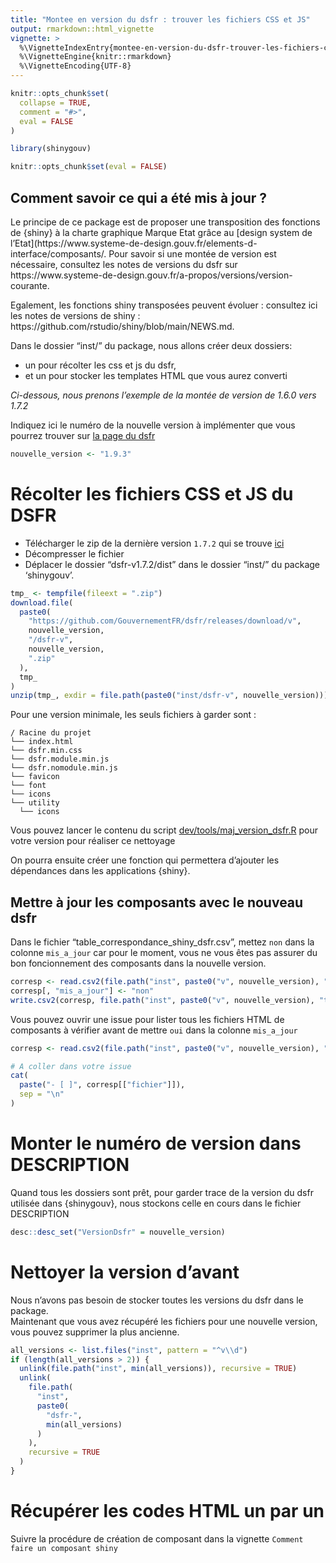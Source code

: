 ```yaml
---
title: "Montee en version du dsfr : trouver les fichiers CSS et JS"
output: rmarkdown::html_vignette
vignette: >
  %\VignetteIndexEntry{montee-en-version-du-dsfr-trouver-les-fichiers-css-et-js}
  %\VignetteEngine{knitr::rmarkdown}
  %\VignetteEncoding{UTF-8}
---
```


```r
knitr::opts_chunk$set(
  collapse = TRUE,
  comment = "#>",
  eval = FALSE
)
```

```r
library(shinygouv)
```


```r
knitr::opts_chunk$set(eval = FALSE)
```

## Comment savoir ce qui a été mis à jour ? 
Le principe de ce package est de proposer une transposition des fonctions de {shiny} à la charte graphique Marque Etat grâce au [design system de l'Etat](https://www.systeme-de-design.gouv.fr/elements-d-interface/composants/. Pour savoir si une montée de version est nécessaire, consultez les notes de versions du dsfr sur https://www.systeme-de-design.gouv.fr/a-propos/versions/version-courante.

Egalement, les fonctions shiny transposées peuvent évoluer : consultez ici les notes de versions de shiny : https://github.com/rstudio/shiny/blob/main/NEWS.md.

Dans le dossier "inst/" du package, nous allons créer deux dossiers:

- un pour récolter les css et js du dsfr, 
- et un pour stocker les templates HTML que vous aurez converti

_Ci-dessous, nous prenons l'exemple de la montée de version de 1.6.0 vers 1.7.2_

Indiquez ici le numéro de la nouvelle version à implémenter que vous pourrez trouver sur [la page du dsfr](https://gouvfr.atlassian.net/wiki/spaces/DB/pages/223019574/D+veloppeurs)


```r
nouvelle_version <- "1.9.3"
```

# Récolter les fichiers CSS et JS du DSFR

- Télécharger le zip de la dernière version `1.7.2` qui se trouve [ici](https://gouvfr.atlassian.net/wiki/spaces/DB/pages/223019574/D+veloppeurs)
- Décompresser le fichier
- Déplacer le dossier "dsfr-v1.7.2/dist" dans le dossier "inst/" du package 'shinygouv'.

```r
tmp_ <- tempfile(fileext = ".zip")
download.file(
  paste0(
    "https://github.com/GouvernementFR/dsfr/releases/download/v",
    nouvelle_version,
    "/dsfr-v",
    nouvelle_version,
    ".zip"
  ),
  tmp_
)
unzip(tmp_, exdir = file.path(paste0("inst/dsfr-v", nouvelle_version)))
```

Pour une version minimale, les seuls fichiers à garder sont :

```
/ Racine du projet
└── index.html
└── dsfr.min.css
└── dsfr.module.min.js
└── dsfr.nomodule.min.js
└── favicon
└── font
└── icons
└── utility
  └── icons
```

Vous pouvez lancer le contenu du script [dev/tools/maj_version_dsfr.R](https://github.com/spyrales/shinygouv/blob/main/dev/tools/maj_version_dsfr.R) pour votre version pour réaliser ce nettoyage

On pourra ensuite créer une fonction qui permettera d'ajouter les dépendances dans les applications {shiny}.


## Mettre à jour les composants avec le nouveau dsfr

Dans le fichier "table_correspondance_shiny_dsfr.csv", mettez `non` dans la colonne `mis_a_jour` car pour le moment, vous ne vous êtes pas assurer du bon foncionnement des composants dans la nouvelle version.

```r
corresp <- read.csv2(file.path("inst", paste0("v", nouvelle_version), "table_correspondance_shiny_dsfr.csv"))
corresp[, "mis_a_jour"] <- "non"
write.csv2(corresp, file.path("inst", paste0("v", nouvelle_version), "table_correspondance_shiny_dsfr.csv"))
```

Vous pouvez ouvrir une issue pour lister tous les fichiers HTML de composants à vérifier avant de mettre `oui` dans la colonne `mis_a_jour`

```r
corresp <- read.csv2(file.path("inst", paste0("v", nouvelle_version), "table_correspondance_shiny_dsfr.csv"))

# A coller dans votre issue
cat(
  paste("- [ ]", corresp[["fichier"]]),
  sep = "\n"
)
```

# Monter le numéro de version dans DESCRIPTION

Quand tous les dossiers sont prêt, pour garder trace de la version du dsfr utilisée dans {shinygouv}, nous stockons celle en cours dans le fichier DESCRIPTION


```r
desc::desc_set("VersionDsfr" = nouvelle_version)
```

# Nettoyer la version d'avant

Nous n'avons pas besoin de stocker toutes les versions du dsfr dans le package.  
Maintenant que vous avez récupéré les fichiers pour une nouvelle version, vous pouvez supprimer la plus ancienne.  


```r
all_versions <- list.files("inst", pattern = "^v\\d")
if (length(all_versions > 2)) {
  unlink(file.path("inst", min(all_versions)), recursive = TRUE)
  unlink(
    file.path(
      "inst",
      paste0(
        "dsfr-",
        min(all_versions)
      )
    ),
    recursive = TRUE
  )
}
```

# Récupérer les codes HTML un par un

Suivre la procédure de création de composant dans la vignette `Comment faire un composant shiny`


